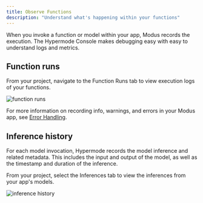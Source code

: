 ```yaml
---
title: Observe Functions
description: "Understand what's happening within your functions"
---
```


When you invoke a function or model within your app, Modus records the execution. The Hypermode Console makes debugging
easy with easy to understand logs and metrics.

## Function runs

From your project, navigate to the Function Runs tab to view execution logs of your functions.

![function runs](images/observe-functions/function-runs.png)

For more information on recording info, warnings, and errors in your Modus app, see
[Error Handling](/modus/error-handling).

## Inference history

For each model invocation, Hypermode records the model inference and related metadata. This includes the input and
output of the model, as well as the timestamp and duration of the inference.

From your project, select the Inferences tab to view the inferences from your app's models.

![inference history](images/observe-functions/inference-history.png)
